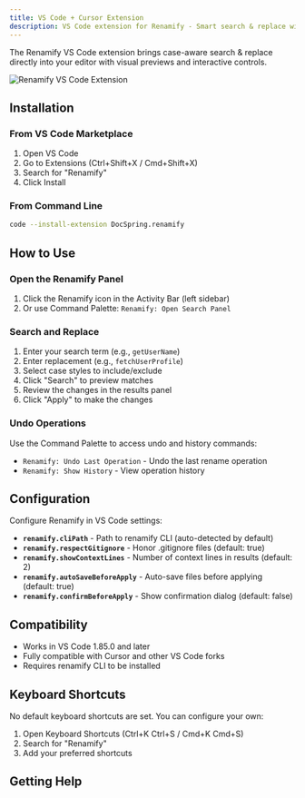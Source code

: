```yaml
---
title: VS Code + Cursor Extension
description: VS Code extension for Renamify - Smart search & replace with visual previews
---
```



The Renamify VS Code extension brings case-aware search & replace directly into your editor with visual previews and interactive controls.

![Renamify VS Code Extension](../../../assets/vscode-extension.jpg)

## Installation

### From VS Code Marketplace

1. Open VS Code
2. Go to Extensions (Ctrl+Shift+X / Cmd+Shift+X)
3. Search for "Renamify"
4. Click Install

### From Command Line

```bash
code --install-extension DocSpring.renamify
```

## How to Use

### Open the Renamify Panel

1. Click the Renamify icon in the Activity Bar (left sidebar)
2. Or use Command Palette: `Renamify: Open Search Panel`

### Search and Replace

1. Enter your search term (e.g., `getUserName`)
2. Enter replacement (e.g., `fetchUserProfile`)
3. Select case styles to include/exclude
4. Click "Search" to preview matches
5. Review the changes in the results panel
6. Click "Apply" to make the changes

### Undo Operations

Use the Command Palette to access undo and history commands:
- `Renamify: Undo Last Operation` - Undo the last rename operation
- `Renamify: Show History` - View operation history

## Configuration

Configure Renamify in VS Code settings:

- **`renamify.cliPath`** - Path to renamify CLI (auto-detected by default)
- **`renamify.respectGitignore`** - Honor .gitignore files (default: true)
- **`renamify.showContextLines`** - Number of context lines in results (default: 2)
- **`renamify.autoSaveBeforeApply`** - Auto-save files before applying (default: true)
- **`renamify.confirmBeforeApply`** - Show confirmation dialog (default: false)

## Compatibility

- Works in VS Code 1.85.0 and later
- Fully compatible with Cursor and other VS Code forks
- Requires renamify CLI to be installed

## Keyboard Shortcuts

No default keyboard shortcuts are set. You can configure your own:

1. Open Keyboard Shortcuts (Ctrl+K Ctrl+S / Cmd+K Cmd+S)
2. Search for "Renamify"
3. Add your preferred shortcuts

## Getting Help

<LinkCard
  title="Report Issues"
  href="https://github.com/DocSpring/renamify/issues"
  description="Report bugs or request features on GitHub"
/>
